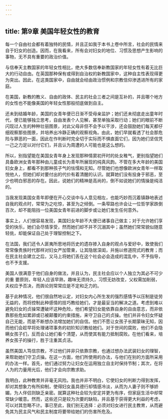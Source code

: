 ```yaml
---
---
---
```

title: 第9章 美国年轻女性的教育
---

每一个自由社会都有着独特的民情，并且正如我于本书上卷中所言，社会的民情来自于妇女的创造。因而，在我看来，所有会对妇女的地位、习惯及思想产生影响的事物，无不具有重要的政治价值。

与信奉天主教国家的年轻女性相比，绝大多数信奉新教国家的年轻女性有着无比巨大的行动自由。在英国那种保有或得到自治权的新教国家中，这种自主性表现得更为突出。因此，在这类国家中，自由就会经由政治惯例和宗教信仰渗透进所有的家庭。

在美国，新教的教义、自由的政体、民主的社会三者之间是互补的，并且哪个地方的女性也不能像美国的年轻女性那般彻底做到自主。

还未到结婚年龄，美国的女青年便已日渐不受母亲监护；她们还未彻底走出童年时代，便已能够独立思考，自由发表个人见解，甚至单独采取行动；她们的眼前不断闪现过人生的种种壮丽图景，对此父母非但不会予以干涉，还会鼓励她们每天都仔细观察那些图景，并培养出冷静正确的观察视角。由此，她们早就看透了社会那危险与罪恶的一面，因此在作判断时完全切于实际而不惧直面它们，因为她们坚信凭一己之力足以对付它们，并且认为周遭的人可能也是这么想的。

所以，别指望能在美国女青年身上发现那种情窦初开时的处女稚气，更别指望她们具备欧洲女青年那种由儿童成长为青年所展现的纯真风韵。不管在多大年龄的美国妇女身上，都看不到那种孩子气的怯懦和无知。尽管她们也想像欧洲女青年一样取悦他人，但她们却对要付出的代价有着清醒的认识。就算她们没有投身于邪恶，至少也明白邪恶的存在。因此，说她们的精神是高尚的，倒不如说她们的情操是纯洁的。

当我发现美国女青年即便在开心交谈中与人意见相左，也能巧妙而沉着镇静地表述自我的观点时，常常为之吃惊，甚至为之倾倒。一条窄路也许会让一位哲学家跌倒百次，却不能阻挡一位美国女青年前进的脚步或让她们发生任何意外。

事实上，人们很容易发现，美国妇女年龄不大便已诸事自己做主；对于允许她们享受的快乐，她们会尽情享受，然而她们却不并不沉溺其中；虽然她们常常貌似随意轻佻，却能保证自己处于理智控制之下。

在法国，我们还令人匪夷所思地将历史的遗存掺入自身的观点与爱好中，致使我们常常像贵族时代那样对妇女严加管束，让其隐居深闺，并施以修道院式的教育；而在民主社会建立之后，又马上将她们丢在这个社会必会造成的混乱中，不予指导，也不予支援。

美国人很满意于他们自身的做法，并且认为，民主社会应以个人独立为其必不可少的重 要原则，年轻人应该早熟，趣味无须持久，习惯无妨改变，父权需加削弱，夫权应予否决，而舆论则常常应是不定和乏力的。

基于此种情况，他们很自然地认定，对妇女内心所生发的强烈感情予以压制是徒劳无益的，而将控制此种感情的技巧教给她们，才是最妥当的解决之道。考虑到难以避免妇女的贞操常遭破坏这种危险，他们希望妇女能依靠自身的自由意志，而非依靠那些危如累卵或已被颠覆的约束措施，来守卫自己的贞操。他们并非令妇女怀疑自己无能，而是不断想办法增加她们的自信。他们不愿让女孩子长期蒙昧无知，因而他们会趁早将处理诸项事务的初阶知识教给她们。对于世间的腐败，他们不会隐瞒女孩子们，反而会让她们看个清楚，从而使其有能力抵制腐败。在他们看来，培养女孩子的操行，胜于注重其贞洁。

虽然美国人笃信宗教，不过他们并非只依靠宗教，也通过想办法武装妇女的理智，来帮助她们守卫贞操。在这一方面，他们所使用的办法，与他们在别的方面所采用的办法一样。首先，他们通过努力让妇女在运用独立自主时保持节制；其次，在将人为的力量用光后，他们才会向宗教求助。

我明白，此种教育并非毫无风险。我也并非不明白，它使妇女的判断力得到发挥，却对其想象力有所抑制，使得妇女虽具德行却情感冷淡，从而为人妻子则不够娇媚，为人伴侣则缺乏亲密。就算这种社会较为安定并更为有序，但家庭生活中却常常缺少暖意。然而，这些还只是较为次要的缺陷，并且基于获得更大利益的考虑，可以对其忽略不计。事已至此，我们别无选择：必须对妇女进行民主教育，从而避免其为民主风气和民主制度将要带给她们的伤害所危及。